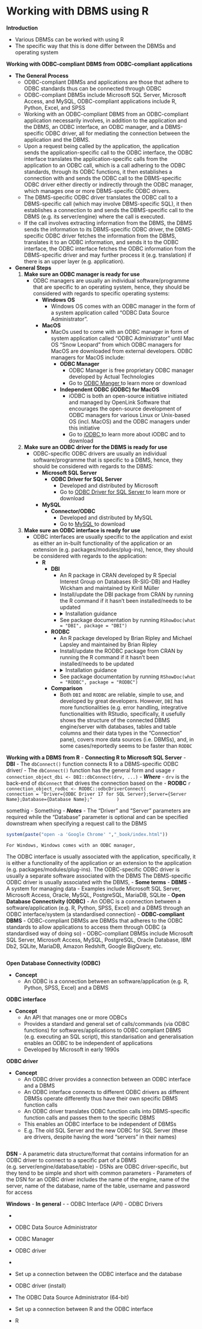 # Working with DBMS using R



**Introduction**

- Various DBMSs can be worked with using R
- The specific way that this is done differ between the DBMSs and operating system




**Working with ODBC-compliant DBMS from ODBC-compliant applications**

- **The General Process**
  - ODBC-compliant DBMSs and applications are those that adhere to ODBC standards thus can be connected through ODBC 
  - ODBC-compliant DBMSs include Microsoft SQL Server, Microsoft Access, and MySQL, ODBC-compliant applications include R, Python, Excel, and SPSS
  - Working with an ODBC-compliant DBMS from an ODBC-compliant application necessarily involves, in addition to the application and the DBMS, an ODBC interface, an ODBC manager, and a DBMS-specific ODBC driver, all for mediating the connection between the application and the DBMS. 
  - Upon a request being called by the application, the application sends the application-specific call to the ODBC interface, the ODBC interface translates the application-specific calls from the application to an ODBC call, which is a call adhering to the ODBC standards, through its ODBC functions, it then establishes a connection with and sends the ODBC call to the DBMS-specific ODBC driver either directly or indirectly through the ODBC manager, which manages one or more DBMS-specific ODBC drivers. 
  - The DBMS-specific ODBC driver translates the ODBC call to a DBMS-specific call (which may involve DBMS-specific SQL), it then establishes a connection to and sends the DBMS-specific call to the DBMS (e.g. its server/engine) where the call is executed. 
  - If the call involves extracting information from the DBMS, the DBMS sends the information to its DBMS-specific ODBC driver, the DBMS-specific ODBC driver fetches the information from the DBMS, translates it to an ODBC information, and sends it to the ODBC interface, the ODBC interface fetches the ODBC information from the DBMS-specific driver and may further process it (e.g. translation) if there is an upper layer (e.g. application). 
- **General Steps**
  1. **Make sure an ODBC manager is ready for use**
      - ODBC managers are usually an individual software/programme that are specific to an operating system, hence, they should be considered with regards to specific operating systems:
        - **Windows OS**
          - Windows OS comes with an ODBC manager in the form of a system application called "ODBC Data Source Administrator". 
        - **MacOS**
          - MacOs used to come with an ODBC manager in form of system application called "ODBC Administrator" until Mac OS "Snow Leopard" from which ODBC managers for MacOS are downloaded from external developers. ODBC managers for MacOS include:
            - **ODBC Manager** 
              - ODBC Manager is free proprietary ODBC manager developed by Actual Technologies 
              - Go to <a href = "https://odbcmanager.net/" target = "_blank"> ODBC Manger </a> to learn more or download 
            - **Independent ODBC (iODBC) for MacOS** 
              - iODBC is both an open-source initiative initiated and managed by OpenLink Software that encourages the open-source development of ODBC managers for various Linux or Unix-based OS (incl. MacOS) and the ODBC managers under this initiative 
              - Go to <a href = "https://www.iodbc.org/dataspace/doc/iodbc/wiki/iodbcWiki/WelcomeVisitors" target = "_blank"> iODBC </a> to learn more about iODBC and to download
  2. **Make sure an ODBC driver for the DBMS is ready for use**
      - ODBC-specific ODBC drivers are usually an individual software/programme that is specific to a DBMS, hence, they should be considered with regards to the DBMS:
        - **Microsoft SQL Server** 
          - **ODBC Driver for SQL Server**
            - Developed and distributed by Microsoft 
            - Go to <a href = "https://learn.microsoft.com/en-us/sql/connect/odbc/download-odbc-driver-for-sql-server?view=sql-server-ver16" target = "_blank"> ODBC Driver for SQL Server </a> to learn more or download 
        - **MySQL**
          - **Connector/ODBC**
            - Developed and distributed by MySQL 
            - Go to <a href = "https://dev.mysql.com/downloads/connector/odbc/" target = "_blank"> MySQL </a> to download
  3. **Make sure an ODBC interface is ready for use**
      - ODBC interfaces are usually specific to the application and exist as either an in-built functionality of the application or an extension (e.g. packages/modules/plug-ins), hence, they should be considered with regards to the application:
        - **R**
          - **DBI**
            - An R package in CRAN developed by R Special Interest Group on Databases (R-SIG-DB) and Hadley Wickham and maintained by Kirill Müller
            - Install/update the DBI package from CRAN by running the R command if it hasn't been installed/needs to be updated 
            - <details><summary>Installation guidance</summary>
              - Install the package `DBI` by running the following R codes
                ```r
                install.package("DBI")
                ```
              - You can access whether the package `DBI` is installed in R by running the following R codes
                ```r
                "DBI" %in% installed.packages()
                ```
              - The version of the installed `DBI` package can be accessed by running the following R codes
                ```r
                packageVersion("DBI")
                ```
            </details>
            - See package documentation by running `RShowDoc(what = "DBI", package = "DBI")`
          - **RODBC**
            - An R package developed by Brian Ripley and Michael Lapsley and maintained by Brian Ripley
            - Install/update the RODBC package from CRAN by running the R command if it hasn't been installed/needs to be updated
            - <details><summary>Installation guidance</summary>
              - Install the package `DBI` by running the following R codes
                ```r
                install.package("DBI")
                ```
              - It has been reported that the above method may not work for MacOS (e.g. <a href = "https://stackoverflow.com/questions/43804850/how-to-install-rodbc-on-macos-sierra-10-12-4" target = "_blank"> here on Stack Overflow </a>)
              - <details> <summary> Alternative method for MacOS </summary>
                - Any CRAN packages can be installed in the terminal
                - Install the Homebrew package if it hasn't been installed by running the following Bash commands in the terminal
                  - `/bin/bash -c "$(curl -fsSL https://raw.githubusercontent.com/Homebrew/install/HEAD/install.sh)"`
                - Install wget using Homebrew if it hasn't been installed by running the following brew command line utility codes in the terminal
                  - `brew install wget`
                - Download the package tar.gz file from CRAN to the Shell directory by running the following wget command-line interface codes in the terminal
                  - `wget "http://cran.r-project.org/src/contrib/tar_filename.tar.gz"`
                - Install the package to R by running the following R command-line interface codes in the terminal
                  - `R CMD INSTALL tar_filename.tar.gz`
                    - ***Where***
                      - `tar_filename` is the name of the tar.gz file of the package on CRAN, which can change, especially with the version of the package. The name of the tar.gz file for the latest version an R package on CRAN can be found on CRAN <a href = "http://cran.r-project.org/src/contrib/" target = "_blank">here</a> 
                - Remove the initially downloaded tar.gz file by running the following bash commands in the terminal 
                  - `rm tar_filename.tar.gz`
                    - ***Where***
                      - `tar_filename` is the name of the tar.gz file of the package initially downloaded from CRAN 
                </details>
              - You can access whether the package `DBI` is installed in R by running the following R codes
                ```r
                "DBI" %in% installed.packages()
                ```
              - The version of the installed `DBI` package can be accessed by running the following R codes
                ```r
                packageVersion("DBI")
                ```
              </details>
            - See package documentation by running `RShowDoc(what = "RODBC", package = "RODBC")`
          - **Comparison**
            - Both `DBI` and `RODBC` are reliable, simple to use, and developed by great developers. However, `DBI` has more functionalities (e.g. error handling, integrative functionalities with RStudio, specifically, it usefully shows the structure of the connected DBMS engine/server with databases, tables and table columns and their data types in the "Connection" pane), covers more data sources (i.e. DBMSs), and, in some cases/reportedly seems to be faster than `RODBC` 


**Working with a DBMS from R**
- **Connecting R to Microsoft SQL Server**
    - **DBI**
      - The `dbConnect()` function connects R to a DBMS-specific ODBC driver/
      - The `dbConnect()` function has the general form and usage
        ```r
        connection_object_dbi <- DBI::dbConnect(drv, ...)
        ```
          - ***Where***
            - `drv` is the back-end of `dbConnect` that drives the connection based on the 
    - **RODBC**
      ```r
      connection_object_rodbc <- RODBC::odbcDriverConnect(
        connection = "Driver={ODBC Driver 17 for SQL Server};Server={Server Name};Database={Database Name};"
        )
      ```
      




      
somethig
- Something
        - ***Notes***
          - The "Driver" and "Server" parameters are required while the "Database" parameter is optional and can be specified downstream when specifying a request call to the DBMS
    

  
```r

system(paste("open -a 'Google Chrome' ","_book/index.html"))


```

  
  
  
  
  
  
    
    For Windows, Windows comes with an ODBC manager, 
  The ODBC interface is usually associated with the application, specifically, it is either a functionality of the application or an extension to the application (e.g. packages/modules/plug-ins).  The ODBC-specific ODBC driver is usually a separate software associated with the DBMS The DBMS-specific ODBC driver is usually associated with the DBMS, 
- **Some terms**
  - **DBMS**
    - A system for managing data 
    - Examples include Microsoft SQL Server, Microsoft Access, Oracle, MySQL, PostgreSQL, MariaDB, SQLite
  - **Open Database Connectivity (ODBC)**
    - An ODBC is a connection between a software/application (e.g. R, Python, SPSS, Excel) and a DBMS through an ODBC interface/system (a standardised connection)
  - **ODBC-compliant DBMS**
    - ODBC-compliant DBMSs are DBMSs that adheres to the ODBC standards to allow applications to access them through ODBC (a standardised way of doing so)
    - ODBC-compliant DBMSs include Microsoft SQL Server, Microsoft Access, MySQL, PostgreSQL, Oracle Database, IBM Db2, SQLite, MariaDB, Amazon Redshift, Google BigQuery, etc.
  
```r

```

  
  **Open Database Connectivity (ODBC)**

- **Concept**
  - An ODBC is a connection between an software/application (e.g. R, Python, SPSS, Excel) and a DBMS
  
**ODBC interface**

- **Concept**
  - An API that manages one or more ODBCs
  - Provides a standard and general set of calls/commands (via ODBC functions) for softwares/applications to ODBC compliant DBMS (e.g. executing an SQL script), this standarisation and generalisation enables an ODBC to be independent of applications
  - Developed by Microsoft in early 1990s
  
  
**ODBC driver**

- **Concept**
  - An ODBC driver provides a connection between an ODBC interface and a DBMS
  - An ODBC interface connects to different ODBC drivers as different DBMSs operate differently thus have their own specific DBMS function calls
  - An ODBC driver translates ODBC function calls into DBMS-specific function calls and passes them to the specific DBMS
  - This enables an ODBC interface to be independent of DBMSs
  - E.g. The old SQL Server and the new ODBC for SQL Server (these are drivers, despite having the word "servers" in their names)


```r

```


**DSN**
- A parametric data structure/format that contains information for an ODBC driver to connect to a specific part of a DBMS (e.g. server/engine/database/table)
- DSNs are ODBC driver-specific, but they tend to be simple and short with common parameters 
- Parameters of the DSN for an ODBC driver includes the name of the engine, name of the server, name of the database, name of the table, username and password for access


**Windows**
- **In general**
  - 
- ODBC Interface (API)
- ODBC Drivers

- 
- ODBC Data Source Administrator
- ODBC Manager 
- ODBC driver 




- 
- Set up a connection between the ODBC interface and the database 
- ODBC driver (install)
- The ODBC Data Source Administrator (64-bit)

- Set up a connection between R and the ODBC interface 
- R


